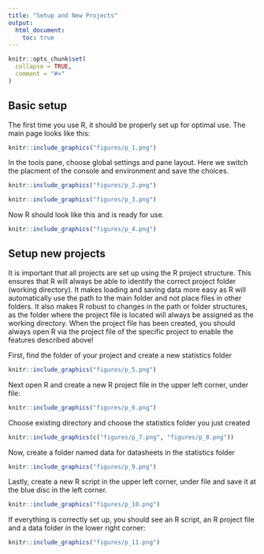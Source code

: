 ```yaml
---
title: "Setup and New Projects"
output:
  html_document:
    toc: true
---
```


```r
knitr::opts_chunk$set(
  collapse = TRUE,
  comment = "#>"
)
```

## Basic setup

The first time you use R, it should be properly set up for optimal use. The main page looks like this:

```r
knitr::include_graphics("figures/p_1.png")
```

In the tools pane, choose global settings and pane layout. Here we switch the placment of the console and environment and save the choices.

```r
knitr::include_graphics("figures/p_2.png")
```

```r
knitr::include_graphics("figures/p_3.png")
```

Now R should look like this and is ready for use.

```r
knitr::include_graphics("figures/p_4.png")
```

## Setup new projects

It is important that all projects are set up using the R project structure. This ensures that R will always be able to identify the correct project folder (working directory). It makes loading and saving data more easy as R will automatically use the path to the main folder and not place files in other folders. It also makes R robust to changes in the path or folder structures, as the folder where the project file is located will always be assigned as the working directory. When the project file has been created, you should always open R via the project file of the specific project to enable the features described above!

First, find the folder of your project and create a new statistics folder

```r
knitr::include_graphics("figures/p_5.png")
```


Next open R and create a new R project file in the upper left corner, under file:

```r
knitr::include_graphics("figures/p_6.png")
```

Choose existing directory and choose the statistics folder you just created

```r
knitr::include_graphics(c("figures/p_7.png", "figures/p_8.png"))
```

Now, create a folder named data for datasheets in the statistics folder

```r
knitr::include_graphics("figures/p_9.png")
```

Lastly, create a new R script in the upper left corner, under file and save it at the blue disc in the left corner.

```r
knitr::include_graphics("figures/p_10.png")
```

If everything is correctly set up, you should see an R script, an R project file and a data folder in the lower right corner:

```r
knitr::include_graphics("figures/p_11.png")
```



